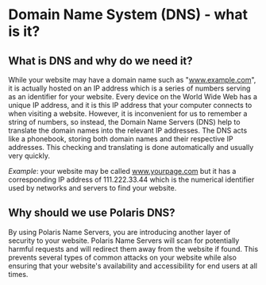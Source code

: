 # Domain Name System (DNS) - what is it?

## What is DNS and why do we need it?

While your website may have a domain name such as "www.example.com", it is actually hosted
on an IP address which is a series of numbers serving as an identifier for your website. Every
device on the World Wide Web has a unique IP address, and it is this IP address that your
computer connects to when visiting a website. However, it is inconvenient for us to remember a
string of numbers, so instead, the Domain Name Servers (DNS) help to translate the domain
names into the relevant IP addresses. The DNS acts like a phonebook, storing both domain
names and their respective IP addresses. This checking and translating is done automatically
and usually very quickly.

*Example*: your website may be called www.yourpage.com but it has a corresponding IP address
of 111.222.33.44 which is the numerical identifier used by networks and servers to find your
website.

## Why should we use Polaris DNS?

By using Polaris Name Servers, you are introducing another layer of security to your website.
Polaris Name Servers will scan for potentially harmful requests and will redirect them away from
the website if found. This prevents several types of common attacks on your website while also
ensuring that your website's availability and accessibility for end users at all times.
